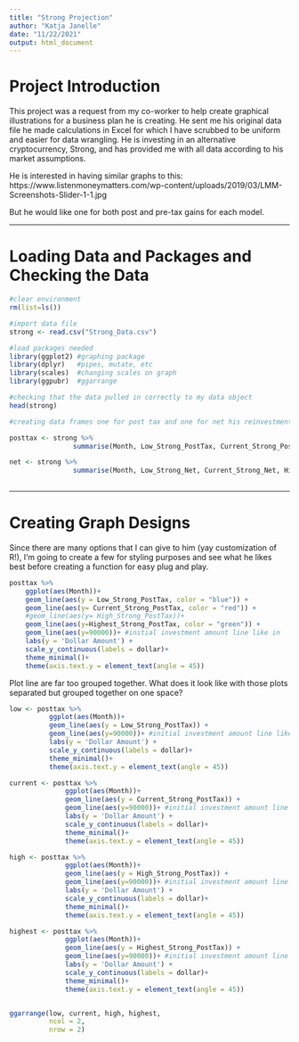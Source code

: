 ```yaml
---
title: "Strong Projection"
author: "Katja Janelle"
date: "11/22/2021"
output: html_document
---
```

# Project Introduction
  
  
This project was a request from my co-worker to help create graphical illustrations for a business plan he is creating. He sent me his original data file he made calculations in Excel for which I have scrubbed to be uniform and easier for data wrangling. He is investing in an alternative cryptocurrency, Strong, and has provided me with all data according to his market assumptions.  
  
He is interested in having similar graphs to this: https://www.listenmoneymatters.com/wp-content/uploads/2019/03/LMM-Screenshots-Slider-1-1.jpg  
  
But he would like one for both post and pre-tax gains for each model.  
  
***

# Loading Data and Packages and Checking the Data

```r
#clear environment
rm(list=ls())

#import data file
strong <- read.csv("Strong_Data.csv")

#load packages needed
library(ggplot2) #graphing package
library(dplyr)   #pipes, mutate, etc
library(scales)  #changing scales on graph
library(ggpubr)  #ggarrange
```

```r
#checking that the data pulled in correctly to my data object
head(strong)
```
  
```r
#creating data frames one for post tax and one for net his reinvestment 

posttax <- strong %>%
                summarise(Month, Low_Strong_PostTax, Current_Strong_PostTax, High_Strong_PostTax, Highest_Strong_PostTax)

net <- strong %>%
                summarise(Month, Low_Strong_Net, Current_Strong_Net, High_Strong_Net, Highest_Strong_Net)
                
```


***
  
# Creating Graph Designs
  
Since there are many options that I can give to him (yay customization of R!), I'm going to create a few for styling purposes and see what he likes best before creating a function for easy plug and play.  
  
```r
posttax %>%
    ggplot(aes(Month))+
    geom_line(aes(y = Low_Strong_PostTax, color = "blue")) +
    geom_line(aes(y= Current_Strong_PostTax, color = "red")) +
    #geom_line(aes(y= High_Strong_PostTax))+
    geom_line(aes(y=Highest_Strong_PostTax, color = "green")) +
    geom_line(aes(y=90000))+ #initial investment amount line like in 
    labs(y = 'Dollar Amount') +
    scale_y_continuous(labels = dollar)+
    theme_minimal()+
    theme(axis.text.y = element_text(angle = 45))

```

Plot line are far too grouped together. What does it look like with those plots separated but grouped together on one space?  
  
```r
low <- posttax %>%
          ggplot(aes(Month))+
          geom_line(aes(y = Low_Strong_PostTax)) +
          geom_line(aes(y=90000))+ #initial investment amount line like in 
          labs(y = 'Dollar Amount') +
          scale_y_continuous(labels = dollar)+
          theme_minimal()+
          theme(axis.text.y = element_text(angle = 45))

current <- posttax %>%
              ggplot(aes(Month))+
              geom_line(aes(y = Current_Strong_PostTax)) +
              geom_line(aes(y=90000))+ #initial investment amount line like in 
              labs(y = 'Dollar Amount') +
              scale_y_continuous(labels = dollar)+
              theme_minimal()+
              theme(axis.text.y = element_text(angle = 45))

high <- posttax %>%
              ggplot(aes(Month))+
              geom_line(aes(y = High_Strong_PostTax)) +
              geom_line(aes(y=90000))+ #initial investment amount line like in 
              labs(y = 'Dollar Amount') +
              scale_y_continuous(labels = dollar)+
              theme_minimal()+
              theme(axis.text.y = element_text(angle = 45))

highest <- posttax %>%
              ggplot(aes(Month))+
              geom_line(aes(y = Highest_Strong_PostTax)) +
              geom_line(aes(y=90000))+ #initial investment amount line like in 
              labs(y = 'Dollar Amount') +
              scale_y_continuous(labels = dollar)+
              theme_minimal()+
              theme(axis.text.y = element_text(angle = 45))


ggarrange(low, current, high, highest, 
          ncol = 2,
          nrow = 2)

```


